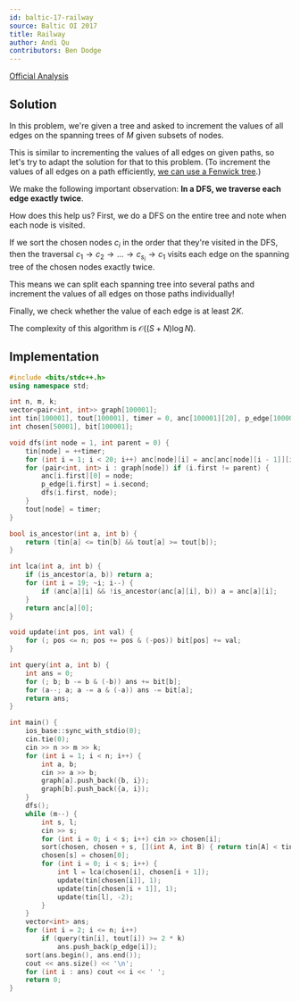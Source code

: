 ```yaml
---
id: baltic-17-railway
source: Baltic OI 2017
title: Railway
author: Andi Qu
contributors: Ben Dodge
---
```


[Official Analysis](https://boi.cses.fi/files/boi2017_solutions.zip)

## Solution

In this problem, we're given a tree and asked to increment the values of all
edges on the spanning trees of $M$ given subsets of nodes.

This is similar to incrementing the values of all edges on given paths, so let's
try to adapt the solution for that to this problem. (To increment the values of
all edges on a path efficiently,
[we can use a Fenwick tree](https://codeforces.com/blog/entry/78564).)

We make the following important observation: **In a DFS, we traverse each edge
exactly twice**.

How does this help us? First, we do a DFS on the entire tree and note when each
node is visited.

If we sort the chosen nodes $c_i$ in the order that they're visited in the DFS,
then the traversal
$c_1 \rightarrow c_2 \rightarrow \dots \rightarrow c_{s_i} \rightarrow c_1$
visits each edge on the spanning tree of the chosen nodes exactly twice.

This means we can split each spanning tree into several paths and increment the
values of all edges on those paths individually!

Finally, we check whether the value of each edge is at least $2K$.

The complexity of this algorithm is $\mathcal{O}((S + N) \log N)$.

## Implementation

```cpp
#include <bits/stdc++.h>
using namespace std;

int n, m, k;
vector<pair<int, int>> graph[100001];
int tin[100001], tout[100001], timer = 0, anc[100001][20], p_edge[100001];
int chosen[50001], bit[100001];

void dfs(int node = 1, int parent = 0) {
	tin[node] = ++timer;
	for (int i = 1; i < 20; i++) anc[node][i] = anc[anc[node][i - 1]][i - 1];
	for (pair<int, int> i : graph[node]) if (i.first != parent) {
		anc[i.first][0] = node;
		p_edge[i.first] = i.second;
		dfs(i.first, node);
	}
	tout[node] = timer;
}

bool is_ancestor(int a, int b) {
	return (tin[a] <= tin[b] && tout[a] >= tout[b]);
}

int lca(int a, int b) {
	if (is_ancestor(a, b)) return a;
	for (int i = 19; ~i; i--) {
		if (anc[a][i] && !is_ancestor(anc[a][i], b)) a = anc[a][i];
	}
	return anc[a][0];
}

void update(int pos, int val) {
	for (; pos <= n; pos += pos & (-pos)) bit[pos] += val;
}

int query(int a, int b) {
	int ans = 0;
	for (; b; b -= b & (-b)) ans += bit[b];
	for (a--; a; a -= a & (-a)) ans -= bit[a];
	return ans;
}

int main() {
	ios_base::sync_with_stdio(0);
	cin.tie(0);
	cin >> n >> m >> k;
	for (int i = 1; i < n; i++) {
		int a, b;
		cin >> a >> b;
		graph[a].push_back({b, i});
		graph[b].push_back({a, i});
	}
	dfs();
	while (m--) {
		int s, l;
		cin >> s;
		for (int i = 0; i < s; i++) cin >> chosen[i];
		sort(chosen, chosen + s, [](int A, int B) { return tin[A] < tin[B]; });
		chosen[s] = chosen[0];
		for (int i = 0; i < s; i++) {
			int l = lca(chosen[i], chosen[i + 1]);
			update(tin[chosen[i]], 1);
			update(tin[chosen[i + 1]], 1);
			update(tin[l], -2);
		}
	}
	vector<int> ans;
	for (int i = 2; i <= n; i++)
		if (query(tin[i], tout[i]) >= 2 * k)
			ans.push_back(p_edge[i]);
	sort(ans.begin(), ans.end());
	cout << ans.size() << '\n';
	for (int i : ans) cout << i << ' ';
	return 0;
}
```
